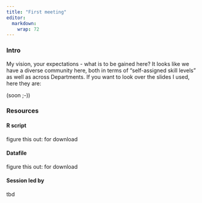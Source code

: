 ```yaml
---
title: "First meeting"
editor: 
  markdown: 
    wrap: 72
---
```


### Intro 

My vision, your expectations - what is to be gained here?
It looks like we have a diverse community here, both in terms of "self-assigned skill levels" as well as across Departments.
If you want to look over the slides I used, here they are: 

(soon ;-))


### Resources

#### R script

figure this out: for download


#### Datafile

figure this out: for download

#### Session led by

tbd
